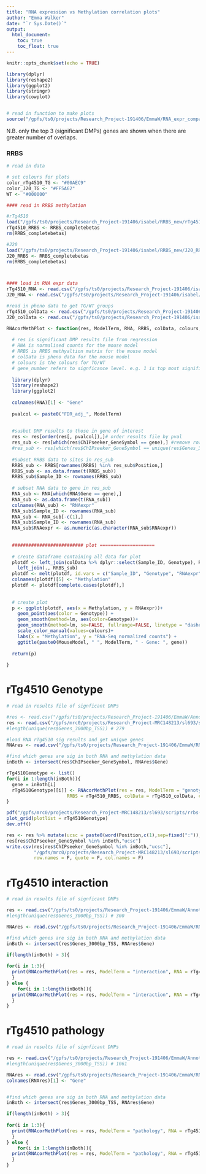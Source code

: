```yaml
---
title: "RNA expression vs Methylation correlation plots"
author: "Emma Walker"
date: "`r Sys.Date()`"
output: 
  html_document:
    toc: true
    toc_float: true
---
```


```r
knitr::opts_chunk$set(echo = TRUE)

library(dplyr)
library(reshape2)
library(ggplot2)
library(stringr)
library(cowplot)


# read in function to make plots
source("/gpfs/ts0/projects/Research_Project-191406/EmmaW/RNA_expr_comparisons/Function_RNAcorMethPlot3.r")


```

N.B. only the top 3 (significant DMPs) genes are shown when there are greater number of overlaps.

### RRBS


```r

# read in data

# set colours for plots
color_rTg4510_TG <- "#00AEC9"
color_J20_TG <- "#FF5A62"
WT <- "#000000"

#### read in RRBS methylation

#rTg4510
load("/gpfs/ts0/projects/Research_Project-191406/isabel/RRBS_new/rTg4510_RRBSbetasComplete.RData")
rTg4510_RRBS <- RRBS_completebetas
rm(RRBS_completebetas)

#J20
load("/gpfs/ts0/projects/Research_Project-191406/isabel/RRBS_new/J20_RRBSbetasComplete.RData")
J20_RRBS <- RRBS_completebetas
rm(RRBS_completebetas)



#### load in RNA expr data
rTg4510_RNA <- read.csv("/gpfs/ts0/projects/Research_Project-191406/isabel/RRBS_new/RNA-seq/rTg4510_normalized_counts.csv", stringsAsFactors = F)
J20_RNA <- read.csv("/gpfs/ts0/projects/Research_Project-191406/isabel/RRBS_new/RNA-seq/J20_normalized_counts.csv", stringsAsFactors = F)

#read in pheno data to get TG/WT groups
rTg4510_colData <- read.csv("/gpfs/ts0/projects/Research_Project-191406/isabel/RRBS_new/Tg4510_coldata_RRBS.csv", stringsAsFactors = F)
J20_colData <- read.csv("/gpfs/ts0/projects/Research_Project-191406/isabel/RRBS_new/J20_coldata_RRBS.csv", stringsAsFactors = F)

RNAcorMethPlot <- function(res, ModelTerm, RNA, RRBS, colData, colours, gene,  MouseModel){
  
  # res is significant DMP results file from regression
  # RNA is normalised counts for the mouse model
  # RRBS is RRBS methyaltion matrix for the mouse model
  # colData is pheno data for the mouse model
  # colours is the colours for TG/WT
  # gene_number refers to signficance level. e.g. 1 is top most significant, 2 is 2nd most significant etc N.B only includes sites annotated to a          gene also in the RNA data
  
  library(dplyr)
  library(reshape2)
  library(ggplot2)
  
  colnames(RNA)[1] <- "Gene" 
  
  pvalcol <- paste0("FDR_adj_", ModelTerm)
  
  
  #susbet DMP results to those in gene of interest
  res <- res[order(res[, pvalcol]),]# order results file by pval
  res_sub <- res[which(res$ChIPseeker_GeneSymbol == gene),] #remove rows where DMPs weren't annotated to a gene in the RNA data
  #res_sub <- res[which(res$ChIPseeker_GeneSymbol == unique(res$Genes_3000bp_TSS)[gene_number]),] # subset to sites annotated to gene_number
  
  #Subset RRBS data to sites in res_sub
  RRBS_sub <- RRBS[rownames(RRBS) %in% res_sub$Position,]
  RRBS_sub <- as.data.frame(t(RRBS_sub))
  RRBS_sub$Sample_ID <- rownames(RRBS_sub)
  
  # subset RNA data to gene in res_sub
  RNA_sub <- RNA[which(RNA$Gene == gene),]
  RNA_sub <- as.data.frame(t(RNA_sub))
  colnames(RNA_sub) <- "RNAexpr"
  RNA_sub$Sample_ID <- rownames(RNA_sub)
  RNA_sub <- RNA_sub[-c(1),]
  RNA_sub$Sample_ID <- rownames(RNA_sub)
  RNA_sub$RNAexpr <- as.numeric(as.character(RNA_sub$RNAexpr))
  
  
  ########################## plot ====================
  
  # create dataframe containing all data for plot
  plotdf <- left_join(colData %>% dplyr::select(Sample_ID, Genotype), RNA_sub) %>%
    left_join(., RRBS_sub)
  plotdf <- melt(plotdf, id.vars = c("Sample_ID", "Genotype", "RNAexpr"))
  colnames(plotdf)[5] <- "Methylation"
  plotdf <- plotdf[complete.cases(plotdf),]
  
  
  # create plot
  p <- ggplot(plotdf, aes(x = Methylation, y = RNAexpr))+
    geom_point(aes(color = Genotype)) +
    geom_smooth(method=lm, aes(color=Genotype))+
    geom_smooth(method=lm, se=FALSE, fullrange=FALSE, linetype = "dashed")+
    scale_color_manual(values=colours)+
    labs(x = "Methylation", y = "RNA-Seq normalized counts") +
    ggtitle(paste0(MouseModel, " ", ModelTerm, " - Gene: ", gene))
  
  return(p)
  
}

```

# rTg4510 Genotype

```r

# read in results file of signficant DMPs

#res <- read.csv("/gpfs/ts0/projects/Research_Project-191406/EmmaW/Annotated/rTg4510/DMPs/With_3000bpTSS_Annotations/DMPsInteractionModel_rTg4510_sig_genotype_3000tssAnno.csv", stringsAsFactors = F)
res <- read.csv("/gpfs/mrc0/projects/Research_Project-MRC148213/sl693/scripts/rrbs-ad-mice/Figures/rTg4510_rrbs_genotype.csv")
#length(unique(res$Genes_3000bp_TSS)) # 279

#load RNA rTg4510 sig results and get unique genes
RNAres <- read.csv("/gpfs/ts0/projects/Research_Project-191406/EmmaW/RNA_expr_comparisons/TableS2_rTg4510_genotype.csv", stringsAsFactors = F)

#find which genes are sig in both RNA and methylation data
inBoth <- intersect(res$ChIPseeker_GeneSymbol, RNAres$Gene)

rTg4510Genotype <- list()
for(i in 1:length(inBoth)){
  gene = inBoth[i]
  rTg4510Genotype[[i]] <- RNAcorMethPlot(res = res, ModelTerm = "genotype", RNA = rTg4510_RNA, 
                      RRBS = rTg4510_RRBS, colData = rTg4510_colData, colours = c(color_rTg4510_TG, WT), gene = gene, MouseModel = "rTg4510")
}

pdf("/gpfs/mrc0/projects/Research_Project-MRC148213/sl693/scripts/rrbs-ad-mice/Figures/corr_expression_methylation.pdf",width=20,height=15)
plot_grid(plotlist = rTg4510Genotype)
dev.off()

res <- res %>% mutate(ucsc = paste0(word(Position,c(1),sep=fixed(":"))," ",word(Position,c(2),sep=fixed(":")), " ", word(Position,c(2),sep=fixed(":"))))
res[res$ChIPseeker_GeneSymbol %in% inBoth,"ucsc"]
write.csv(res[res$ChIPseeker_GeneSymbol %in% inBoth,"ucsc"],
          "/gpfs/mrc0/projects/Research_Project-MRC148213/sl693/scripts/rrbs-ad-mice/Figures/rTg4510_integration_probes.csv",
          row.names = F, quote = F, col.names = F)
```

# rTg4510 interaction


```r

# read in results file of signficant DMPs

res <- read.csv("/gpfs/ts0/projects/Research_Project-191406/EmmaW/Annotated/rTg4510/DMPs/With_3000bpTSS_Annotations/DMPsInteractionModel_rTg4510_sig_interaction_3000tssAnno.csv", stringsAsFactors = F)
#length(unique(res$Genes_3000bp_TSS)) # 300

RNAres <- read.csv("/gpfs/ts0/projects/Research_Project-191406/EmmaW/RNA_expr_comparisons/TableS4_rTg4510_interaction.csv", stringsAsFactors = F)

#find which genes are sig in both RNA and methylation data
inBoth <- intersect(res$Genes_3000bp_TSS, RNAres$Gene)

if(length(inBoth) > 3){
  
for(i in 1:3){
  print(RNAcorMethPlot(res = res, ModelTerm = "interaction", RNA = rTg4510_RNA, RRBS = rTg4510_RRBS, colData = rTg4510_colData, colours = c(color_rTg4510_TG, WT), gene_number = i, MouseModel = "rTg4510"))
  }
} else {
    for(i in 1:length(inBoth)){
  print(RNAcorMethPlot(res = res, ModelTerm = "interaction", RNA = rTg4510_RNA, RRBS = rTg4510_RRBS, colData = rTg4510_colData, colours = c(color_rTg4510_TG, WT), gene_number = i, MouseModel = "rTg4510"))
  }
}


```



# rTg4510 pathology

```r

# read in results file of signficant DMPs

res <- read.csv("/gpfs/ts0/projects/Research_Project-191406/EmmaW/Annotated/rTg4510/DMPs/With_3000bpTSS_Annotations/DMPsPathology_rTg4510_sig_pathology_3000tssAnno.csv", stringsAsFactors = F)
#length(unique(res$Genes_3000bp_TSS)) # 1061

RNAres <- read.csv("/gpfs/ts0/projects/Research_Project-191406/EmmaW/RNA_expr_comparisons/TableS5_rTg4510_ECX_pathology.csv", stringsAsFactors = F)
colnames(RNAres)[1] <- "Gene"


#find which genes are sig in both RNA and methylation data
inBoth <- intersect(res$Genes_3000bp_TSS, RNAres$Gene)

if(length(inBoth) > 3){
  
for(i in 1:3){
  print(RNAcorMethPlot(res = res, ModelTerm = "pathology", RNA = rTg4510_RNA, RRBS = rTg4510_RRBS, colData = rTg4510_colData, colours = c(color_rTg4510_TG, WT), gene_number = i, MouseModel = "rTg4510"))
  }
} else {
    for(i in 1:length(inBoth)){
  print(RNAcorMethPlot(res = res, ModelTerm = "pathology", RNA = rTg4510_RNA, RRBS = rTg4510_RRBS, colData = rTg4510_colData, colours = c(color_rTg4510_TG, WT), gene_number = i, MouseModel = "rTg4510"))
  }
}


```





